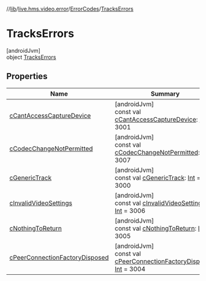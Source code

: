 //[lib](/api-reference/android/v2/home/content)/[live.hms.video.error](../../index)/[ErrorCodes](../index)/[TracksErrors](index)

# TracksErrors

[androidJvm]\
object [TracksErrors](index)

## Properties

| Name                                                                 | Summary                                                                                                                                                                             |
| -------------------------------------------------------------------- | ----------------------------------------------------------------------------------------------------------------------------------------------------------------------------------- |
| [cCantAccessCaptureDevice](c-cant-access-capture-device)             | [androidJvm]<br />const val [cCantAccessCaptureDevice](c-cant-access-capture-device): [Int](https://kotlinlang.org/api/latest/jvm/stdlib/kotlin/-int/index.html) = 3001             |
| [cCodecChangeNotPermitted](c-codec-change-not-permitted)             | [androidJvm]<br />const val [cCodecChangeNotPermitted](c-codec-change-not-permitted): [Int](https://kotlinlang.org/api/latest/jvm/stdlib/kotlin/-int/index.html) = 3007             |
| [cGenericTrack](c-generic-track)                                     | [androidJvm]<br />const val [cGenericTrack](c-generic-track): [Int](https://kotlinlang.org/api/latest/jvm/stdlib/kotlin/-int/index.html) = 3000                                     |
| [cInvalidVideoSettings](c-invalid-video-settings)                    | [androidJvm]<br />const val [cInvalidVideoSettings](c-invalid-video-settings): [Int](https://kotlinlang.org/api/latest/jvm/stdlib/kotlin/-int/index.html) = 3006                    |
| [cNothingToReturn](c-nothing-to-return)                              | [androidJvm]<br />const val [cNothingToReturn](c-nothing-to-return): [Int](https://kotlinlang.org/api/latest/jvm/stdlib/kotlin/-int/index.html) = 3005                              |
| [cPeerConnectionFactoryDisposed](c-peer-connection-factory-disposed) | [androidJvm]<br />const val [cPeerConnectionFactoryDisposed](c-peer-connection-factory-disposed): [Int](https://kotlinlang.org/api/latest/jvm/stdlib/kotlin/-int/index.html) = 3004 |
